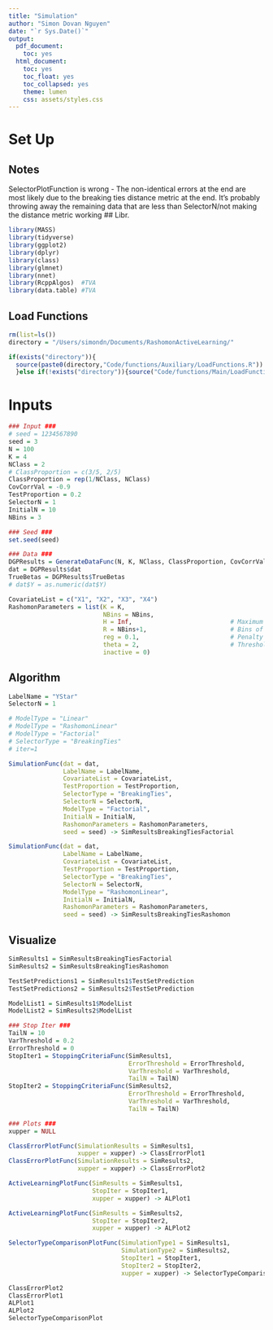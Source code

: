 ```yaml
---
title: "Simulation"
author: "Simon Dovan Nguyen"
date: "`r Sys.Date()`"
output:
  pdf_document:
    toc: yes
  html_document:
    toc: yes
    toc_float: yes
    toc_collapsed: yes
    theme: lumen
    css: assets/styles.css
---
```


# Set Up

## Notes

SelectorPlotFunction is wrong - The non-identical errors at the end are most likely due to the breaking ties distance metric at the end. It's probably throwing away the remaining data that are less than SelectorN/not making the distance metric working \## Libr.

```r
library(MASS)
library(tidyverse)
library(ggplot2)
library(dplyr)
library(class)
library(glmnet)
library(nnet)
library(RcppAlgos)  #TVA
library(data.table) #TVA
```

## Load Functions

```r
rm(list=ls())
directory = "/Users/simondn/Documents/RashomonActiveLearning/"

if(exists("directory")){
  source(paste0(directory,"Code/functions/Auxiliary/LoadFunctions.R"))
  }else if(!exists("directory")){source("Code/functions/Main/LoadFunctions.R")}

```

# Inputs

```r
### Input ###
# seed = 1234567890
seed = 3
N = 100
K = 4
NClass = 2
# ClassProportion = c(3/5, 2/5)
ClassProportion = rep(1/NClass, NClass)
CovCorrVal = -0.9
TestProportion = 0.2
SelectorN = 1
InitialN = 10
NBins = 3
```

```r
### Seed ###
set.seed(seed)

### Data ###
DGPResults = GenerateDataFunc(N, K, NClass, ClassProportion, CovCorrVal, NBins = NBins)
dat = DGPResults$dat
TrueBetas = DGPResults$TrueBetas
# dat$Y = as.numeric(dat$Y)
```

```r
CovariateList = c("X1", "X2", "X3", "X4")
RashomonParameters = list(K = K, 
                          NBins = NBins,
                          H = Inf,                           # Maximum number of pools/splits
                          R = NBins+1,                       # Bins of each arm (assume 0 exists)
                          reg = 0.1,                         # Penalty on the splits
                          theta = 2,                         # Threshold; determine relative to best model
                          inactive = 0)
```

## Algorithm
```r
LabelName = "YStar"
SelectorN = 1
```

```r
# ModelType = "Linear"
# ModelType = "RashomonLinear"
# ModelType = "Factorial"
# SelectorType = "BreakingTies"
# iter=1
``` 

```r
SimulationFunc(dat = dat,
               LabelName = LabelName,
               CovariateList = CovariateList,
               TestProportion = TestProportion,
               SelectorType = "BreakingTies",
               SelectorN = SelectorN,
               ModelType = "Factorial",
               InitialN = InitialN,
               RashomonParameters = RashomonParameters,
               seed = seed) -> SimResultsBreakingTiesFactorial
```

```r
SimulationFunc(dat = dat,
               LabelName = LabelName,
               CovariateList = CovariateList,
               TestProportion = TestProportion,
               SelectorType = "BreakingTies",
               SelectorN = SelectorN,
               ModelType = "RashomonLinear",
               InitialN = InitialN,
               RashomonParameters = RashomonParameters,
               seed = seed) -> SimResultsBreakingTiesRashomon

```

## Visualize

```r
SimResults1 = SimResultsBreakingTiesFactorial
SimResults2 = SimResultsBreakingTiesRashomon
```

```r
TestSetPredictions1 = SimResults1$TestSetPrediction
TestSetPredictions2 = SimResults2$TestSetPrediction

ModelList1 = SimResults1$ModelList
ModelList2 = SimResults2$ModelList
```

```r
### Stop Iter ###
TailN = 10
VarThreshold = 0.2
ErrorThreshold = 0
StopIter1 = StoppingCriteriaFunc(SimResults1, 
                                 ErrorThreshold = ErrorThreshold,
                                 VarThreshold = VarThreshold, 
                                 TailN = TailN)
StopIter2 = StoppingCriteriaFunc(SimResults2, 
                                 ErrorThreshold = ErrorThreshold,
                                 VarThreshold = VarThreshold, 
                                 TailN = TailN)

### Plots ###
xupper = NULL

ClassErrorPlotFunc(SimulationResults = SimResults1,
                   xupper = xupper) -> ClassErrorPlot1
ClassErrorPlotFunc(SimulationResults = SimResults2,
                   xupper = xupper) -> ClassErrorPlot2

ActiveLearningPlotFunc(SimResults = SimResults1,
                       StopIter = StopIter1,
                       xupper = xupper) -> ALPlot1

ActiveLearningPlotFunc(SimResults = SimResults2,
                       StopIter = StopIter2,
                       xupper = xupper) -> ALPlot2

SelectorTypeComparisonPlotFunc(SimulationType1 = SimResults1,
                               SimulationType2 = SimResults2,
                               StopIter1 = StopIter1,
                               StopIter2 = StopIter2,
                               xupper = xupper) -> SelectorTypeComparisonPlot
```

```r
ClassErrorPlot2
ClassErrorPlot1
ALPlot1
ALPlot2
SelectorTypeComparisonPlot
```





